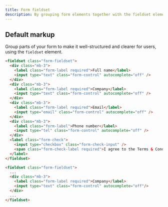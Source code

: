 ```yaml
---
title: Form fieldset
description: By grouping form elements together with the fieldset element, you can improve the organization and accessibility of your forms, making it easier for users to understand the purpose of each input and provide accurate information.
---
```


## Default markup

Group parts of your form to make it well-structured and clearer for users, using the `fieldset` element.

```html example centered columns="1" height="30rem"
<fieldset class="form-fieldset">
  <div class="mb-3">
    <label class="form-label required">Full name</label>
    <input type="text" class="form-control" autocomplete="off" />
  </div>
  <div class="mb-3">
    <label class="form-label required">Company</label>
    <input type="text" class="form-control" autocomplete="off" />
  </div>
  <div class="mb-3">
    <label class="form-label required">Email</label>
    <input type="email" class="form-control" autocomplete="off" />
  </div>
  <div class="mb-3">
    <label class="form-label">Phone number</label>
    <input type="tel" class="form-control" autocomplete="off" />
  </div>
  <label class="form-check">
    <input type="checkbox" class="form-check-input" />
    <span class="form-check-label required">I agree to the Terms & Conditions</span>
  </label>
</fieldset>
```

```html
<fieldset class="form-fieldset">
  ...
  <div class="mb-3">
    <label class="form-label required">Company</label>
    <input type="text" class="form-control" autocomplete="off"/>
  </div>
  ...
</fieldset>
```
